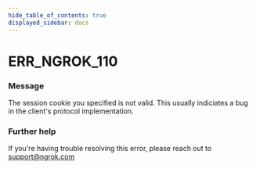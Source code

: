```yaml
---
hide_table_of_contents: true
displayed_sidebar: docs
---
```



# ERR_NGROK_110

### Message

The session cookie you specified is not valid.
This usually indiciates a bug in the client's protocol implementation.

<ErrorDetails error="err_ngrok_110" />

### Further help

If you're having trouble resolving this error, please reach out to [support@ngrok.com](mailto:support@ngrok.com?subject=Help%20with%20ERR_NGROK_110)

